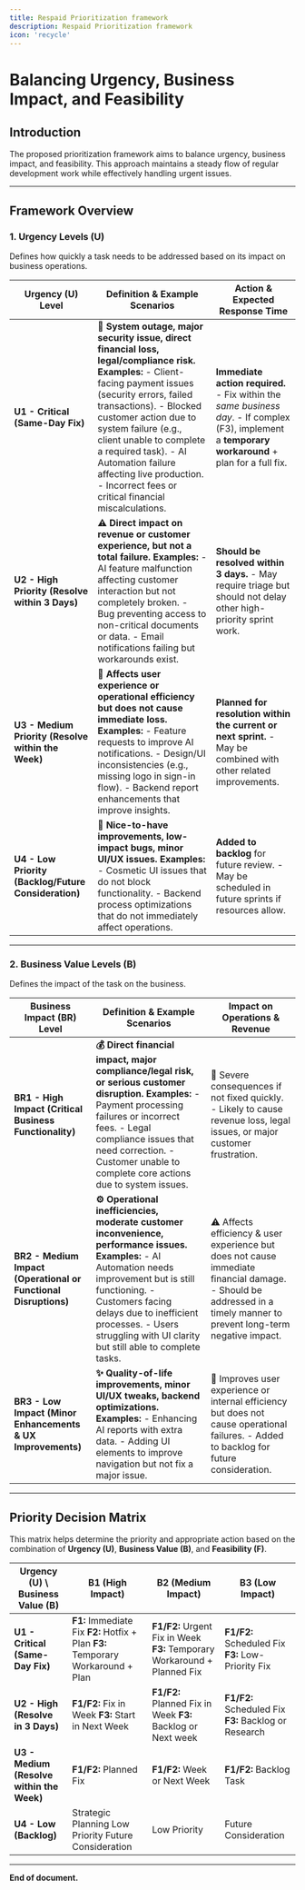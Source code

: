 ```yaml
---
title: Respaid Prioritization framework
description: Respaid Prioritization framework
icon: 'recycle'
---
```



# Balancing Urgency, Business Impact, and Feasibility

## Introduction
The proposed prioritization framework aims to balance urgency, business impact, and feasibility. This approach maintains a steady flow of regular development work while effectively handling urgent issues.

---

## Framework Overview

### 1. Urgency Levels (U)
Defines how quickly a task needs to be addressed based on its impact on business operations.

| **Urgency (U) Level**           | **Definition & Example Scenarios**                                                                                                                                                                                                                                       | **Action & Expected Response Time**                                                                                                                                                             |
|---------------------------------|-----------------------------------------------------------------------------------------------------------------------------------------------------------------------------------------------------------------------------------------------------------------------------------------------------------------|--------------------------------------------------------------------------------------------------------------------------------------------------------------------------------------------------|
| **U1 - Critical (Same-Day Fix)** | **🚨 System outage, major security issue, direct financial loss, legal/compliance risk.** **Examples:** - Client-facing payment issues (security errors, failed transactions). - Blocked customer action due to system failure (e.g., client unable to complete a required task). - AI Automation failure affecting live production. - Incorrect fees or critical financial miscalculations. | **Immediate action required.** - Fix within the *same business day*. - If complex (F3), implement a **temporary workaround** + plan for a full fix.                                  |
| **U2 - High Priority (Resolve within 3 Days)** | **⚠️ Direct impact on revenue or customer experience, but not a total failure.** **Examples:** - AI feature malfunction affecting customer interaction but not completely broken. - Bug preventing access to non-critical documents or data. - Email notifications failing but workarounds exist.                                                                                     | **Should be resolved within 3 days.** - May require triage but should not delay other high-priority sprint work.                                                                         |
| **U3 - Medium Priority (Resolve within the Week)** | **📅 Affects user experience or operational efficiency but does not cause immediate loss.** **Examples:** - Feature requests to improve AI notifications. - Design/UI inconsistencies (e.g., missing logo in sign-in flow). - Backend report enhancements that improve insights.                                                                                                          | **Planned for resolution within the current or next sprint.** - May be combined with other related improvements.                                                                         |
| **U4 - Low Priority (Backlog/Future Consideration)** | **🔄 Nice-to-have improvements, low-impact bugs, minor UI/UX issues.** **Examples:** - Cosmetic UI issues that do not block functionality. - Backend process optimizations that do not immediately affect operations.                                                                                                                        | **Added to backlog** for future review. - May be scheduled in future sprints if resources allow.                                                                                        |

---

### 2. Business Value Levels (B)
Defines the impact of the task on the business.

| **Business Impact (BR) Level**                                | **Definition & Example Scenarios**                                                                                                                                                           | **Impact on Operations & Revenue**                                                                                                                                                                                               |
|---------------------------------------------------------------|-------------------------------------------------------------------------------------------------------------------------------------------------------------------------------------------------------------------------------------|-------------------------------------------------------------------------------------------------------------------------------------------------------------------------------------------------------------------------------------------------------------------------|
| **BR1 - High Impact (Critical Business Functionality)**       | **💰 Direct financial impact, major compliance/legal risk, or serious customer disruption.** **Examples:** - Payment processing failures or incorrect fees. - Legal compliance issues that need correction. - Customer unable to complete core actions due to system issues.                                                              | 🚨 Severe consequences if not fixed quickly. - Likely to cause revenue loss, legal issues, or major customer frustration.                                                                                                                                          |
| **BR2 - Medium Impact (Operational or Functional Disruptions)** | **⚙️ Operational inefficiencies, moderate customer inconvenience, performance issues.** **Examples:** - AI Automation needs improvement but is still functioning. - Customers facing delays due to inefficient processes. - Users struggling with UI clarity but still able to complete tasks.                                         | ⚠️ Affects efficiency & user experience but does not cause immediate financial damage. - Should be addressed in a timely manner to prevent long-term negative impact.                                                                                          |
| **BR3 - Low Impact (Minor Enhancements & UX Improvements)**   | **✨ Quality-of-life improvements, minor UI/UX tweaks, backend optimizations.** **Examples:** - Enhancing AI reports with extra data. - Adding UI elements to improve navigation but not fix a major issue.                                                                                        | 🔄 Improves user experience or internal efficiency but does not cause operational failures. - Added to backlog for future consideration.                                                                                                                         |

---

## Priority Decision Matrix
This matrix helps determine the priority and appropriate action based on the combination of **Urgency (U)**, **Business Value (B)**, and **Feasibility (F)**.

| **Urgency (U) \ Business Value (B)** | **B1 (High Impact)**                                                    | **B2 (Medium Impact)**                                                         | **B3 (Low Impact)**                                                              |
|--------------------------------------|-------------------------------------------------------------------------|--------------------------------------------------------------------------------|----------------------------------------------------------------------------------|
| **U1 - Critical (Same-Day Fix)**     | **F1:** Immediate Fix **F2:** Hotfix + Plan **F3:** Temporary Workaround + Plan  | **F1/F2:** Urgent Fix in Week **F3:** Temporary Workaround + Planned Fix     | **F1/F2:** Scheduled Fix **F3:** Low-Priority Fix                              |
| **U2 - High (Resolve in 3 Days)**    | **F1/F2:** Fix in Week **F3:** Start in Next Week                     | **F1/F2:** Planned Fix in Week **F3:** Backlog or Next week                  | **F1/F2:** Scheduled Fix **F3:** Backlog or Research                           |
| **U3 - Medium (Resolve within the Week)** | **F1/F2:** Planned Fix                                              | **F1/F2:** Week or Next Week                                                   | **F1/F2:** Backlog Task                                                          |
| **U4 - Low (Backlog)**               | Strategic Planning Low Priority Future Consideration               | Low Priority                                                                    | Future Consideration                                                              |

---

**End of document.**